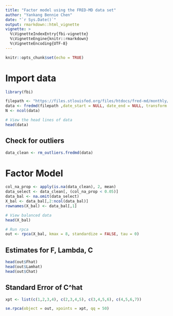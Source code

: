 ```yaml
---
title: "Factor model using the FRED-MD data set"
author: "Yankang Bennie Chen"
date: "`r Sys.Date()`"
output: rmarkdown::html_vignette
vignette: >
  %\VignetteIndexEntry{fbi-vignette}
  %\VignetteEngine{knitr::rmarkdown}
  %\VignetteEncoding{UTF-8}
---
```


```r
knitr::opts_chunk$set(echo = TRUE)
```



# Import data

```r
library(fbi)

filepath <- "https://files.stlouisfed.org/files/htdocs/fred-md/monthly/2021-08.csv"
data <- fredmd(filepath ,date_start = NULL, date_end = NULL, transform = TRUE)
N <- ncol(data)

# View the head lines of data
head(data)
```



## Check for outliers

```r
data_clean <- rm_outliers.fredmd(data)
```


# Factor Model
```r
col_na_prop <- apply(is.na(data_clean), 2, mean)
data_select <- data_clean[, (col_na_prop < 0.05)]
data_bal <- na.omit(data_select)
X_bal <- data_bal[,2:ncol(data_bal)]
rownames(X_bal) <- data_bal[,1]

# View balanced data
head(X_bal)

# Run rpca
out <- rpca(X_bal, kmax = 8, standardize = FALSE, tau = 0)
```


## Estimates for F, Lambda, C

```r
head(out$Fhat)
head(out$Lamhat)
head(out$Chat)
```

## Standard Error of C^hat

```r
xpt <- list(c(1,2,3,4), c(2,3,4,5), c(3,4,5,6), c(4,5,6,7))

se.rpca(object = out, xpoints = xpt, qq = 50)
```

